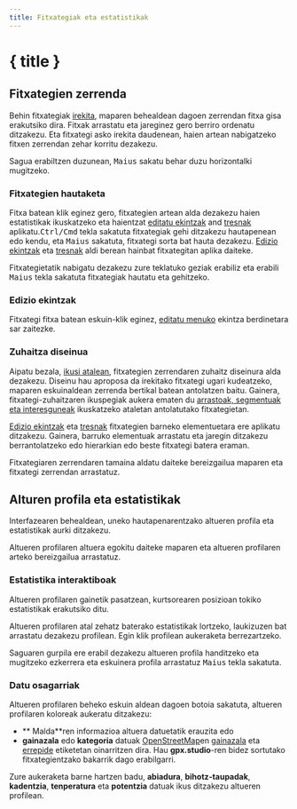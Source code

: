 ```yaml
---
title: Fitxategiak eta estatistikak
---
```


<script>
</script>

# { title }

## Fitxategien zerrenda

Behin fitxategiak [irekita](./menu/file), maparen behealdean dagoen zerrendan fitxa gisa erakutsiko dira.
Fitxak arrastatu eta jareginez gero berriro ordenatu ditzakezu.
Eta fitxategi asko irekita daudenean, haien artean nabigatzeko fitxen zerrendan zehar korritu dezakezu.

<DocsNote>

Sagua erabiltzen duzunean, <kbd>Maius</kbd> sakatu behar duzu horizontalki mugitzeko.

</DocsNote>

### Fitxategien hautaketa

Fitxa batean klik eginez gero, fitxategien artean alda dezakezu haien estatistikak ikuskatzeko eta haientzat [editatu ekintzak](./menu/edit) and [tresnak](./toolbar) aplikatu.<kbd>Ctrl/Cmd</kbd> tekla sakatuta fitxategiak gehi ditzakezu hautapenean edo kendu, eta <kbd>Maius</kbd> sakatuta, fitxategi sorta bat hauta dezakezu.
[Edizio ekintzak](./menu/edit) eta [tresnak](./toolbar) aldi berean hainbat fitxategitan aplika daiteke.

<DocsNote>

Fitxategietatik nabigatu dezakezu zure teklatuko geziak erabiliz eta erabili <kbd>Maius</kbd> tekla sakatuta fitxategiak hautatu eta gehitzeko.

</DocsNote>

### Edizio ekintzak

Fitxategi fitxa batean eskuin-klik eginez, [editatu menuko](./menu/edit) ekintza berdinetara sar zaitezke.

### Zuhaitza diseinua

Aipatu bezala, [ikusi atalean](./menu/view), fitxategien zerrendaren zuhaitz diseinura alda dezakezu.
Diseinu hau aproposa da irekitako fitxategi ugari kudeatzeko, maparen eskuinaldean zerrenda bertikal batean antolatzen baitu.
Gainera, fitxategi-zuhaitzaren ikuspegiak aukera ematen du [arrastoak, segmentuak eta interesguneak](./gpx) ikuskatzeko ataletan antolatutako fitxategietan.

[Edizio ekintzak](./menu/edit) eta [tresnak](./toolbar) fitxategien barneko elementuetara ere aplikatu ditzakezu.
Gainera, barruko elementuak arrastatu eta jaregin ditzakezu berrantolatzeko edo hierarkian edo beste fitxategi batera eraman.

<DocsNote>

Fitxategiaren zerrendaren tamaina aldatu daiteke bereizgailua maparen eta fitxategi zerrendan arrastatuz.

</DocsNote>

## Alturen profila eta estatistikak

Interfazearen behealdean, uneko hautapenarentzako altueren profila eta estatistikak aurki ditzakezu.

<DocsNote>

Altueren profilaren altuera egokitu daiteke maparen eta altueren profilaren arteko bereizgailua arrastatuz.

</DocsNote>

### Estatistika interaktiboak

Altueren profilaren gainetik pasatzean, kurtsorearen posizioan tokiko estatistikak erakutsiko ditu.

Altueren profilaren atal zehatz baterako estatistikak lortzeko, laukizuzen bat arrastatu dezakezu profilean.
Egin klik profilean aukeraketa berrezartzeko.

Saguaren gurpila ere erabil dezakezu altueren profila handitzeko eta mugitzeko ezkerrera eta eskuinera profila arrastatuz <kbd>Maius</kbd> tekla sakatuta.

### Datu osagarriak

Altueren profilaren beheko eskuin aldean dagoen <kbd><ChartNoAxesColumn size="16" class="inline-block" style="margin-bottom: 2px"/></kbd> botoia sakatuta, altueren profilaren koloreak aukeratu ditzakezu:

- ** Malda**ren informazioa altuera datuetatik erauzita edo
- **gainazala** edo **kategoria** datuak <a href="https://www.openstreetmap.org/" target="_blank"> OpenStreetMap</a>en <a href="https://wiki.openstreetmap.org/wiki/Key:surface" target="_blank">gainazala</a> eta <a href="https://wiki.openstreetmap.org/wiki/Key:highway" target="_blank"> errepide</a> etiketetan oinarritzen dira.
  Hau **gpx.studio**-ren bidez sortutako fitxategientzako bakarrik dago erabilgarri.

Zure aukeraketa barne hartzen badu, **abiadura**, **bihotz-taupadak**, **kadentzia**, **tenperatura** eta **potentzia** datuak ikus ditzakezu altueren profilean.
